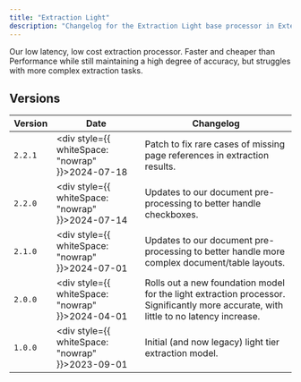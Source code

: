 ```yaml
---
title: "Extraction Light"
description: "Changelog for the Extraction Light base processor in Extend."
---
```


Our low latency, low cost extraction processor. Faster and cheaper than Performance while still maintaining a high degree of accuracy, but struggles with more complex extraction tasks.

## Versions

| Version | Date                                                   | Changelog                                                                                                                             |
| ------- | ------------------------------------------------------ | ------------------------------------------------------------------------------------------------------------------------------------- |
| `2.2.1` | <div style={{ whiteSpace: "nowrap" }}>2024-07-18</div> | Patch to fix rare cases of missing page references in extraction results.                                                             |
| `2.2.0` | <div style={{ whiteSpace: "nowrap" }}>2024-07-14</div> | Updates to our document pre-processing to better handle checkboxes.                                                                   |
| `2.1.0` | <div style={{ whiteSpace: "nowrap" }}>2024-07-01</div> | Updates to our document pre-processing to better handle more complex document/table layouts.                                          |
| `2.0.0` | <div style={{ whiteSpace: "nowrap" }}>2024-04-01</div> | Rolls out a new foundation model for the light extraction processor. Significantly more accurate, with little to no latency increase. |
| `1.0.0` | <div style={{ whiteSpace: "nowrap" }}>2023-09-01</div> | Initial (and now legacy) light tier extraction model.                                                                                 |
